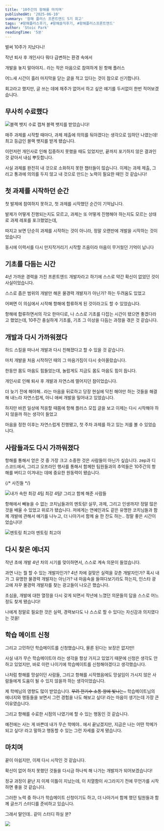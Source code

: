 ```yaml
---
title: '10주간의 항해를 마치며'
publishedAt: '2025-06-10'
summary: '항해 플러스 프론트엔드 5기 회고'
tags: '#항해플러스후기, #항해솔직후기, #항해플러스프론트엔드'
author: 'Stoic Park'
readingTime: '5분'
---
```


벌써 10주가 지났다니!

작년 퇴사 후 개인사다 뭐다 급변하는 환경 속에서

개발을 놓지 말아야지.. 라는 작은 마음으로 참여하게 된 항해 플러스

어느새 시간이 흘러 마지막을 닫는 글을 적고 있다는 것이 참으로 신기합니다.

회고라고 했지만, 글 쓰는 데에 재주가 없어서 하고 싶은 얘기를 두서없이 한번 적어보겠습니다.

## 무사히 수료했다

<div className="flex flex-col items-center justify-center p-8">
 <Image
  src="/images/hanghae-plus-certificate.png"
  alt="블랙 뱃지 수료 캡쳐"
  width={400}
  height={200}
  className="p-4"
 />
 <span>블랙 뱃지를 받았습니다!</span>
</div>

매주 과제를 시작할 때마다, 과제 제출에 의의를 둬야겠다는 생각으로 임하던 나였는데! 최고 등급인 블랙 뱃지를 받게 됐습니다.

이런저런 개인사로 인해 집중하지 못했을 때도 있었지만, 끝까지 포기하지 않은 결과인 것 같아서 내심 뿌듯합니다.

사실 과제를 완전히 내 것으로 소화하지 못한 챕터들이 많습니다. 이제는 과제 제출, 그리고 통과에 의의를 두지 않고 내 것으로 만드는 노력이 필요한 때인 것 같습니다!

## 첫 과제를 시작하던 순간

첫 발제에 참여하지 못하고, 첫 과제를 시작했던 순간이 기억납니다.

발제가 어떻게 진행되는지도 모르고, 과제는 또 어떻게 진행해야 하는지도 모르는 상태로 과제 레포를 포크했었는데,

따지고 보면 단순히 과제를 시작하는 것이 아니라, 정말 오랜만에 개발을 시작하는 것이었습니다

동시에 이력서를 다시 만지작거리기 시작할 즈음이라 마음이 무거웠던 기억이 납니다

## 기초를 다듬는 시간

4년 가까운 경력을 가진 프론트엔드 개발자라고 하기에 스스로 약간 확신이 없었던 것이 사실이었습니다.

스스로 좁은 범위의 개발만 해온 물경력 개발자가 아닌가? 하는 두려움도 있었고

어쩌면 이 의심에서 시작해 항해에 합류하게 된 것이라고도 할 수 있었습니다.

항해에 합류하면서의 각오 한마디로, 나 스스로 기초를 다잡는 시간이 됐으면 좋겠다라고 했었는데, 10주간 충실하게 기초를, 기초 그 이상을 다듬는 과정을 겪은 것 같습니다.

## 개발과 다시 가까워졌다

하드 스킬을 떠나서 개발과 다시 친해졌다고 할 수 있을 것 같습니다.

마치 개발을 처음 시작하던 때의 그 마음가짐이 다시 솟아올랐습니다.

한동안 몸도 마음도 힘들었는데, 놀랍게도 지금도 몸도 마음도 힘이 듭니다.

개인사로 인해 퇴사 후 개발과 자연스레 멀어지던 참이었습니다.

더 늦기 전에 해야해.. 라는 마음을 뒤로하고 당장 현실에 닥친 해야만 하는 것들을 해결해 내느라 자연스럽게, 아니 애써 개발을 밀어내고 있었습니다.

하지만 바뀐 일상에 적응할 때쯤에 항해 플러스 모집 글을 보고 이제는 다시 시작해야 하지 않을까 하는 생각이 들었고

마음을 정한 이후는 자연스럽게 진행됐고, 첫 주차 과제를 하고 있는 저를 볼 수 있었습니다.

## 사람들과도 다시 가까워졌다

항해를 통해서 얻은 것 중 가장 크고 소중한 것은 사람들이 아닌가 싶습니다.
zep과 디스코드에서, 그리고 오프라인 행사를 통해서 함께한 팀원들과의 추억들은 10주간의 항해를 버티고 이겨내는 데에 중요한 원동력이 됐습니다.

{/* 사진들 */}

<div className="flex flex-col items-center justify-center p-8">
 <Image
  src="/images/retro01.jpg"
  alt="내가 속한 최강 4팀"
  width={400}
  height={200}
  className="p-4"
 />
 <span>최강 4팀! 그리고 함께 해준 사람들</span>
</div>

항해에서 빼놓을 수 없는 코치님들과의 멘토링! 실무, 과제, 그리고 인생까지! 정말 많은 것을 배울 수 있었고 위로가 됐습니다.
저에게는 연예인과도 같은 유명한 코치님들과 함께 개발에 관해서 얘기를 나누고, 더 나아가서 함께 술 한 잔도 하는.. 정말 좋은 시간이었습니다!

<div className="flex flex-col items-center justify-center p-8">
 <Image
  src="/images/retro02.png"
  alt="멘토링 최고야"
  width={400}
  height={200}
  className="p-4"
 />
 <span>멘토링 최고야</span>
</div>

## 다시 찾은 에너지

작년 초에 개발 4년 차의 시기를 맞이하면서, 스스로 계속 의문이 들었습니다.

과연 나는 뭘 할 수 있는 개발자인가? 4년 차에 걸맞은 실력을 갖춘 개발자인가? 혹시 내가 그 유명한 물경력 개발자는 아닌가? 내 마음속을 들여다보기라도 하는지, 인스타 광고에 자꾸 물경력 개발자를 찾는 광고들이 나오곤 했습니다.

초심을, 개발에 대한 열정을 다시 갖게 되면서 작년에 느꼈던 의문들의 답을 스스로 어느 정도 찾게 됐습니다!

나에게 정말로 필요한 것은 실력, 경력보다도 나 스스로 할 수 있다는 자신감과 의지였다는 것을!

## 학습 메이트 신청

그리고 고민하던 학습메이트를 신청했습니다, 물론 된다는 보장은 없지만!

사실 내가 무슨 학습메이트야 라는 생각을 항상 가지고 있었기 때문에 신청은 생각도 안 하고 있었지만, 바로 이런 나이기에 학습메이트를 신청해야겠다고 생각했습니다.

나처럼 항해를 망설이던 사람들, 그리고 항해를 시작했음에도 망설임이 가시지 않은 사람들에게 도움이 될 수 있지 않을까 하는 생각이었습니다.

제 학메님의 영향도 많이 받았습니다. <del>무려 전기수 소통 왕에 빛나는..</del> 학습메이트님의 에너지와 행동들을 보면서 그런 경험을 나도 해보고 싶다! 라는 마음이 생기는데 가장 큰 이유였습니다.

그리고 항해를 수료한 시점의 나였기에 할 수 있는 행동인 것 같습니다.

예전에는 사는 게 바쁜데 내가 무슨 학메야.. 에서 끝났겠지만, 지금은 나는 어떤 학메가 되고 싶다! 라고 말하고 행동할 수 있는 그런 자세를 갖게 됐습니다.

## 마치며

끝이 아쉽지만, 이제 다시 시작인 것 같습니다.

확신이 없어 하지 못했던 것들을 다시금 하나씩 해 나가는 개발자가 되어보겠습니다!

정규 과정이 끝난 지 이제 이틀이 지났는데, 이 치열함이 사그라지기 전에 무언가를 시작하면 좋을 것 같습니다.

그러한 노력 중 하나가 학습메이트 신청이기도 하고, 더 나아가서 함께 했던 팀원들과 함께 글쓰기 스터디를 준비하고 있습니다.

그래서 말인데.. 같이 스터디 하실 분?

<a href="https://hhpluscertificateofcompletion.oopy.io/">
 <img src="https://static.spartacodingclub.kr/hanghae99/plus/completion/badge_black.svg" />
</a>
